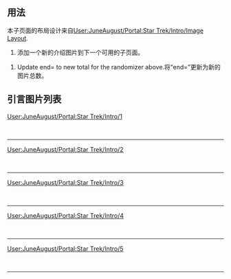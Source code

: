 {{Random subpage|page=User:JuneAugust/Portal:Star Trek/Intro|start=1|end=5|seed=1816}}<noinclude><br clear=all>

== 用法 ==

本子页面的布局设计来自[[User:JuneAugust/Portal:Star_Trek/Intro/Image_Layout|User:JuneAugust/Portal:Star Trek/Intro/Image Layout]].

# 添加一个新的介绍图片到下一个可用的子页面。

# Update end= to new total for the randomizer above.将“end=”更新为新的图片总数。

== 引言图片列表 ==

[[User:JuneAugust/Portal:Star_Trek/Intro/1|User:JuneAugust/Portal:Star Trek/Intro/1]]

{{User:JuneAugust/Portal:Star Trek/Intro/1}}

<br clear=all>

----

[[User:JuneAugust/Portal:Star_Trek/Intro/2|User:JuneAugust/Portal:Star Trek/Intro/2]]

{{User:JuneAugust/Portal:Star Trek/Intro/2}}

<br clear=all>

----

[[User:JuneAugust/Portal:Star_Trek/Intro/3|User:JuneAugust/Portal:Star Trek/Intro/3]]

{{User:JuneAugust/Portal:Star Trek/Intro/3}}

<br clear=all>

----

[[User:JuneAugust/Portal:Star_Trek/Intro/4|User:JuneAugust/Portal:Star Trek/Intro/4]]

{{User:JuneAugust/Portal:Star Trek/Intro/4}}

<br clear=all>

----

[[User:JuneAugust/Portal:Star_Trek/Intro/5|User:JuneAugust/Portal:Star Trek/Intro/5]]

{{User:JuneAugust/Portal:Star Trek/Intro/5}}

<br clear=all>

----

<br clear=all>

[[Category:Star_Trek_portal|{{SUBPAGENAME}}]]</noinclude>